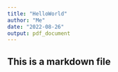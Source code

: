 ```yaml
---
title: "HelloWorld"
author: "Me"
date: "2022-08-26"
output: pdf_document
---
```


## This is a markdown file
